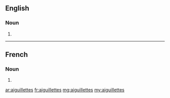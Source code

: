 ==English==

===Noun===
{{head|en|noun plural form}}

# {{plural of|aiguillette|lang=en}}

----

==French==

===Noun===
{{head|fr|noun plural form|g=f}}

# {{plural of|lang=fr|aiguillette}}

[[ar:aiguillettes]]
[[fr:aiguillettes]]
[[mg:aiguillettes]]
[[my:aiguillettes]]